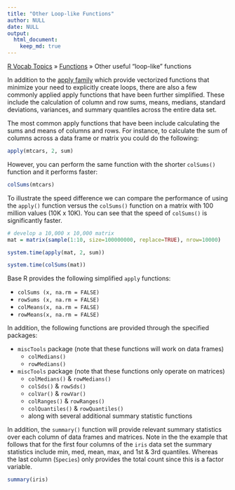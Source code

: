 ```yaml
---
title: "Other Loop-like Functions"
author: NULL
date: NULL
output:
  html_document:
    keep_md: true
---
```


[R Vocab Topics](index) &#187; [Functions](functions_loops) &#187; Other useful "loop-like" functions


In addition to the [apply family](apply_family) which provide vectorized functions that minimize your need to explicitly create loops, there are also a few commonly applied apply functions that have been further simplified.  These include the calculation of column and row sums, means, medians, standard deviations, variances, and summary quantiles across the entire data set.

The most common apply functions that have been include calculating the sums and means of columns and rows.  For instance, to calculate the sum of columns across a data frame or matrix you could do the following:

```r
apply(mtcars, 2, sum)
```

However, you can perform the same function with the shorter `colSums()` function and it performs faster:

```r
colSums(mtcars)
```

To illustrate the speed difference we can compare the performance of using the `apply()` function versus the `colSums()` function on a matrix with 100 million values (10K x 10K).  You can see that the speed of `colSums()` is significantly faster.

```r
# develop a 10,000 x 10,000 matrix
mat = matrix(sample(1:10, size=100000000, replace=TRUE), nrow=10000)

system.time(apply(mat, 2, sum))

system.time(colSums(mat))
```

Base R provides the following simplified `apply` functions:

* `colSums (x, na.rm = FALSE)`
* `rowSums (x, na.rm = FALSE)`
* `colMeans(x, na.rm = FALSE)`
* `rowMeans(x, na.rm = FALSE)`

In addition, the following functions are provided through the specified packages:

* `miscTools` package (note that these functions will work on data frames)
    * `colMedians()` 
    * `rowMedians()` 
* `miscTools` package (note that these functions only operate on matrices)
    * `colMedians()` & `rowMedians()`
    * `colSds()` & `rowSds()`
    * `colVar()` & `rowVar()`
    * `colRanges()` & `rowRanges()`
    *  `colQuantiles()` & `rowQuantiles()`
    * along with several additional summary statistic functions
  
In addition, the `summary()` function will provide relevant summary statistics over each column of data frames and matrices.  Note in the the example that follows that for the first four columns of the `iris` data set the summary statistics include min, med, mean, max, and 1st & 3rd quantiles.  Whereas the last column (`Species`) only provides the total count since this is a factor variable.

```r
summary(iris)
```



